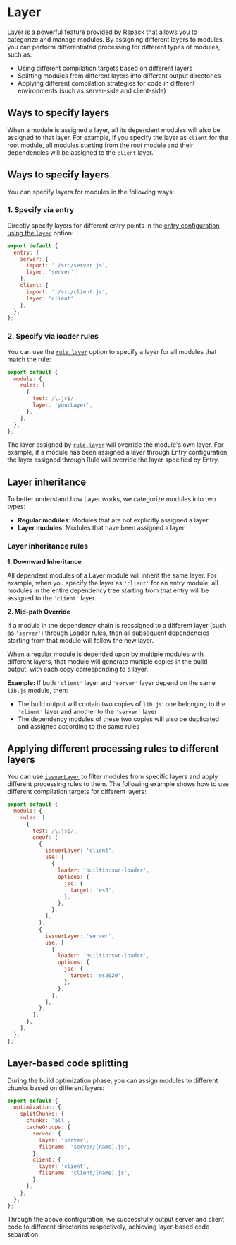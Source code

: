 # Layer

Layer is a powerful feature provided by Rspack that allows you to categorize and manage modules. By assigning different layers to modules, you can perform differentiated processing for different types of modules, such as:

- Using different compilation targets based on different layers
- Splitting modules from different layers into different output directories
- Applying different compilation strategies for code in different environments (such as server-side and client-side)

## Ways to specify layers

When a module is assigned a layer, all its dependent modules will also be assigned to that layer. For example, if you specify the layer as `client` for the root module, all modules starting from the root module and their dependencies will be assigned to the `client` layer.

## Ways to specify layers

You can specify layers for modules in the following ways:

### 1. Specify via entry

Directly specify layers for different entry points in the [entry configuration using the `layer`](/config/entry#entrydescriptionlayer) option:

```js title="rspack.config.mjs"
export default {
  entry: {
    server: {
      import: './src/server.js',
      layer: 'server',
    },
    client: {
      import: './src/client.js',
      layer: 'client',
    },
  },
};
```

### 2. Specify via loader rules

You can use the [`rule.layer`](/config/module#rulelayer) option to specify a layer for all modules that match the rule:

```js title="rspack.config.mjs"
export default {
  module: {
    rules: [
      {
        test: /\.js$/,
        layer: 'yourLayer',
      },
    ],
  },
};
```

The layer assigned by [`rule.layer`](/config/module#rulelayer) will override the module's own layer. For example, if a module has been assigned a layer through Entry configuration, the layer assigned through Rule will override the layer specified by Entry.

## Layer inheritance

To better understand how Layer works, we categorize modules into two types:

- **Regular modules**: Modules that are not explicitly assigned a layer
- **Layer modules**: Modules that have been assigned a layer

### Layer inheritance rules

**1. Downward Inheritance**

All dependent modules of a Layer module will inherit the same layer. For example, when you specify the layer as `'client'` for an entry module, all modules in the entire dependency tree starting from that entry will be assigned to the `'client'` layer.

**2. Mid-path Override**

If a module in the dependency chain is reassigned to a different layer (such as `'server'`) through Loader rules, then all subsequent dependencies starting from that module will follow the new layer.

When a regular module is depended upon by multiple modules with different layers, that module will generate multiple copies in the build output, with each copy corresponding to a layer.

**Example:** If both `'client'` layer and `'server'` layer depend on the same `lib.js` module, then:

- The build output will contain two copies of `lib.js`: one belonging to the `'client'` layer and another to the `'server'` layer
- The dependency modules of these two copies will also be duplicated and assigned according to the same rules

## Applying different processing rules to different layers

You can use [`issuerLayer`](/config/module#ruleissuerlayer) to filter modules from specific layers and apply different processing rules to them. The following example shows how to use different compilation targets for different layers:

```js title="rspack.config.mjs"
export default {
  module: {
    rules: [
      {
        test: /\.js$/,
        oneOf: [
          {
            issuerLayer: 'client',
            use: [
              {
                loader: 'builtin:swc-loader',
                options: {
                  jsc: {
                    target: 'es5',
                  },
                },
              },
            ],
          },
          {
            issuerLayer: 'server',
            use: [
              {
                loader: 'builtin:swc-loader',
                options: {
                  jsc: {
                    target: 'es2020',
                  },
                },
              },
            ],
          },
        ],
      },
    ],
  },
};
```

## Layer-based code splitting

During the build optimization phase, you can assign modules to different chunks based on different layers:

```js title="rspack.config.mjs"
export default {
  optimization: {
    splitChunks: {
      chunks: 'all',
      cacheGroups: {
        server: {
          layer: 'server',
          filename: 'server/[name].js',
        },
        client: {
          layer: 'client',
          filename: 'client/[name].js',
        },
      },
    },
  },
};
```

Through the above configuration, we successfully output server and client code to different directories respectively, achieving layer-based code separation.
